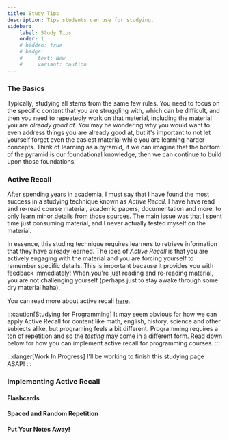 ```yaml
---
title: Study Tips
description: Tips students can use for studying.
sidebar:
    label: Study Tips
    order: 1
    # hidden: true
    # badge:
    #     text: New
    #     variant: caution
---
```


### The Basics 

Typically, studying all stems from the same few rules. You need to focus on the specific content that
you are struggling with, which can be difficult, and then you need to repeatedly work on that material,
including the material you are *already good at*.
You may be wondering why you would want to even address things you are already good 
at, but it's important to not let yourself forget even the easiest material while you are learning harder
concepts. Think of learning as a pyramid, if we can imagine that the bottom of the pyramid is our foundational
knowledge, then we can continue to build upon those foundations.

### Active Recall

After spending years in academia, I must say that I have found the most success in a studying technique
known as *Active Recall*. I have have read and re-read course material, academic papers, documentation
and more, to only learn minor details from those sources. The main issue was that I spent time just
consuming material, and I never actually tested myself on the material. 

In essence, this studing technique requires learners to retrieve information
that they have already learned. The idea of *Active Recall* is that you are actively engaging with 
the material and you are forcing yourself to remember specific details. This is important because 
it provides you with feedback immediately! When you're just reading and re-reading material, you are 
not challenging yourself (perhaps just to stay awake through some dry material haha). 

You can read more about active recall [here](https://www.osmosis.org/blog/2022/02/21/active-recall-the-most-effective-highyield-learning-technique).

:::caution[Studying for Programming]
It may seem obvious for how we can apply Active Recall for content like math, english, history, science 
and other subjects alike, but programing feels a bit different. Programming requires a ton of repetition 
and so the *testing* may come in a different form. Read down below for how you can implement active recall
for programming courses.
:::

:::danger[Work In Progress]
I'll be working to finish this studying page ASAP! 
:::

### Implementing Active Recall
#### Flashcards


#### Spaced and Random Repetition


#### Put Your Notes Away!
